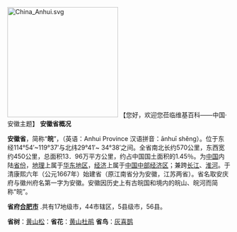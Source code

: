 [[File:China_Anhui.svg‎|250px]] 【您好，欢迎您莅临维基百科——中国·安徽主题】
'''安徽省概况'''

'''安徽省'''，简称“'''皖'''”，（英语：Anhui Province 汉语拼音：ānhuī shěng）。位于东经114°54′~119°37′与北纬29°41′~ 34°38′之间。全省南北长约570公里，东西宽约450公里，总面积13．96万平方公里，约占中国国土面积的1.45％。为[[中国|中国]]内陆[[中国行政区|省份]]，[[中国地理|地理]]上属于[[华东地区|华东地区]]，[[经济|经济]]上属于[[中国中部经济区|中国中部经济区]]；兼跨[[长江|长江]]、[[淮河|淮河]]。于清康熙六年（公元1667年）始建省（原江南省分为安徽，江苏两省）。省名取安庆府与徽州府名第一字为安徽。安徽因历史上有古皖国和境内的皖山、皖河而简称“皖”。

'''省府[[合肥市|合肥市]]''' .共有17地级市，44市辖区，5县级市，56县。

'''省树'''：[[黄山松|黄山松]]：'''省花'''：[[黄山杜鹃|黄山杜鹃]] '''省鸟'''：[[灰喜鹊|灰喜鹊]]